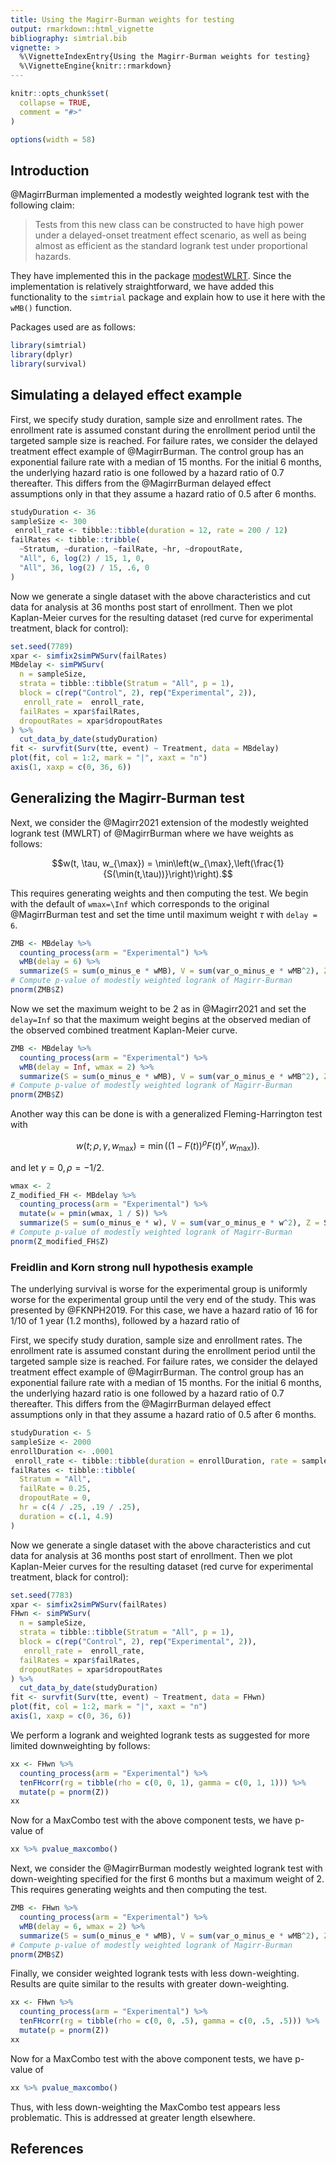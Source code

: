 ```yaml
---
title: Using the Magirr-Burman weights for testing
output: rmarkdown::html_vignette
bibliography: simtrial.bib
vignette: >
  %\VignetteIndexEntry{Using the Magirr-Burman weights for testing}
  %\VignetteEngine{knitr::rmarkdown}
---
```


```r
knitr::opts_chunk$set(
  collapse = TRUE,
  comment = "#>"
)

options(width = 58)
```

## Introduction

@MagirrBurman implemented a modestly weighted logrank test with the following claim:

> Tests from this new class can be constructed to have high power under a
> delayed-onset treatment effect scenario, as well as being almost as efficient
> as the standard logrank test under proportional hazards.

They have implemented this in the package [modestWLRT](https://github.com/dominicmagirr/modestWLRT).
Since the implementation is relatively straightforward, we have added this functionality to the `simtrial` package and explain how to use it here with the `wMB()` function.

Packages used are as follows:

```r
library(simtrial)
library(dplyr)
library(survival)
```

## Simulating a delayed effect example

First, we specify study duration, sample size and enrollment rates. The enrollment rate is assumed constant during the enrollment period until the targeted sample size is reached.
For failure rates, we consider the delayed treatment effect example of @MagirrBurman.
The control group has an exponential failure rate with a median of 15 months.
For the initial 6 months, the underlying hazard ratio is one followed by a hazard ratio of 0.7 thereafter.
This differs from the @MagirrBurman delayed effect assumptions only in that they assume a hazard ratio of 0.5 after 6 months.

```r
studyDuration <- 36
sampleSize <- 300
 enroll_rate <- tibble::tibble(duration = 12, rate = 200 / 12)
failRates <- tibble::tribble(
  ~Stratum, ~duration, ~failRate, ~hr, ~dropoutRate,
  "All", 6, log(2) / 15, 1, 0,
  "All", 36, log(2) / 15, .6, 0
)
```

Now we generate a single dataset with the above characteristics and cut data for analysis at 36 months post start of enrollment.
Then we plot Kaplan-Meier curves for the resulting dataset (red curve for experimental treatment, black for control):

```r
set.seed(7789)
xpar <- simfix2simPWSurv(failRates)
MBdelay <- simPWSurv(
  n = sampleSize,
  strata = tibble::tibble(Stratum = "All", p = 1),
  block = c(rep("Control", 2), rep("Experimental", 2)),
   enroll_rate =  enroll_rate,
  failRates = xpar$failRates,
  dropoutRates = xpar$dropoutRates
) %>%
  cut_data_by_date(studyDuration)
fit <- survfit(Surv(tte, event) ~ Treatment, data = MBdelay)
plot(fit, col = 1:2, mark = "|", xaxt = "n")
axis(1, xaxp = c(0, 36, 6))
```

## Generalizing the Magirr-Burman test

Next, we consider the @Magirr2021 extension of the modestly weighted logrank test (MWLRT) of  @MagirrBurman where we have weights as follows:

$$w(t, \tau, w_{\max}) = \min\left(w_{\max},\left(\frac{1}{S(\min(t,\tau))}\right)\right).$$

This requires generating weights and then computing the test.
We begin with the default of `wmax=\Inf` which corresponds to the original @MagirrBurman test and set the time until maximum weight $\tau$ with `delay = 6`.

```r
ZMB <- MBdelay %>%
  counting_process(arm = "Experimental") %>%
  wMB(delay = 6) %>%
  summarize(S = sum(o_minus_e * wMB), V = sum(var_o_minus_e * wMB^2), Z = S / sqrt(V))
# Compute p-value of modestly weighted logrank of Magirr-Burman
pnorm(ZMB$Z)
```

Now we set the maximum weight to be 2 as in @Magirr2021 and set the `delay=Inf` so that the maximum weight begins at the observed median of the observed combined treatment Kaplan-Meier curve.

```r
ZMB <- MBdelay %>%
  counting_process(arm = "Experimental") %>%
  wMB(delay = Inf, wmax = 2) %>%
  summarize(S = sum(o_minus_e * wMB), V = sum(var_o_minus_e * wMB^2), Z = S / sqrt(V))
# Compute p-value of modestly weighted logrank of Magirr-Burman
pnorm(ZMB$Z)
```

Another way this can be done is with a generalized Fleming-Harrington test with

$$w(t; \rho, \gamma, w_{\max})= \min((1-F(t))^\rho F(t)^\gamma, w_{\max})).$$

and let $\gamma=0, \rho = -1/2.$

```r
wmax <- 2
Z_modified_FH <- MBdelay %>%
  counting_process(arm = "Experimental") %>%
  mutate(w = pmin(wmax, 1 / S)) %>%
  summarize(S = sum(o_minus_e * w), V = sum(var_o_minus_e * w^2), Z = S / sqrt(V))
# Compute p-value of modestly weighted logrank of Magirr-Burman
pnorm(Z_modified_FH$Z)
```

### Freidlin and Korn strong null hypothesis example

The underlying survival is worse for the experimental group is uniformly worse for the experimental group until the very end of the study.
This was presented by @FKNPH2019. For this case, we have a hazard ratio of 16 for 1/10 of 1 year (1.2 months), followed by a hazard ratio of

First, we specify study duration, sample size and enrollment rates. The enrollment rate is assumed constant during the enrollment period until the targeted sample size is reached.
For failure rates, we consider the delayed treatment effect example of @MagirrBurman.
The control group has an exponential failure rate with a median of 15 months.
For the initial 6 months, the underlying hazard ratio is one followed by a hazard ratio of 0.7 thereafter.
This differs from the @MagirrBurman delayed effect assumptions only in that they assume a hazard ratio of 0.5 after 6 months.

```r
studyDuration <- 5
sampleSize <- 2000
enrollDuration <- .0001
 enroll_rate <- tibble::tibble(duration = enrollDuration, rate = sampleSize / enrollDuration)
failRates <- tibble::tibble(
  Stratum = "All",
  failRate = 0.25,
  dropoutRate = 0,
  hr = c(4 / .25, .19 / .25),
  duration = c(.1, 4.9)
)
```

Now we generate a single dataset with the above characteristics and cut data for analysis at 36 months post start of enrollment.
Then we plot Kaplan-Meier curves for the resulting dataset (red curve for experimental treatment, black for control):

```r
set.seed(7783)
xpar <- simfix2simPWSurv(failRates)
FHwn <- simPWSurv(
  n = sampleSize,
  strata = tibble::tibble(Stratum = "All", p = 1),
  block = c(rep("Control", 2), rep("Experimental", 2)),
   enroll_rate =  enroll_rate,
  failRates = xpar$failRates,
  dropoutRates = xpar$dropoutRates
) %>%
  cut_data_by_date(studyDuration)
fit <- survfit(Surv(tte, event) ~ Treatment, data = FHwn)
plot(fit, col = 1:2, mark = "|", xaxt = "n")
axis(1, xaxp = c(0, 36, 6))
```

We perform a logrank and weighted logrank tests as suggested for more limited downweighting by follows:

```r
xx <- FHwn %>%
  counting_process(arm = "Experimental") %>%
  tenFHcorr(rg = tibble(rho = c(0, 0, 1), gamma = c(0, 1, 1))) %>%
  mutate(p = pnorm(Z))
xx
```

Now for a MaxCombo test with the above component tests, we have p-value of

```r
xx %>% pvalue_maxcombo()
```

Next, we consider the @MagirrBurman modestly weighted logrank test with down-weighting specified for the first 6 months but a maximum weight of 2.
This requires generating weights and then computing the test.

```r
ZMB <- FHwn %>%
  counting_process(arm = "Experimental") %>%
  wMB(delay = 6, wmax = 2) %>%
  summarize(S = sum(o_minus_e * wMB), V = sum(var_o_minus_e * wMB^2), Z = S / sqrt(V))
# Compute p-value of modestly weighted logrank of Magirr-Burman
pnorm(ZMB$Z)
```

Finally, we consider weighted logrank tests with less down-weighting.
Results are quite similar to the results with greater down-weighting.

```r
xx <- FHwn %>%
  counting_process(arm = "Experimental") %>%
  tenFHcorr(rg = tibble(rho = c(0, 0, .5), gamma = c(0, .5, .5))) %>%
  mutate(p = pnorm(Z))
xx
```

Now for a MaxCombo test with the above component tests, we have p-value of

```r
xx %>% pvalue_maxcombo()
```

Thus, with less down-weighting the MaxCombo test appears less problematic.
This is addressed at greater length elsewhere.

## References
